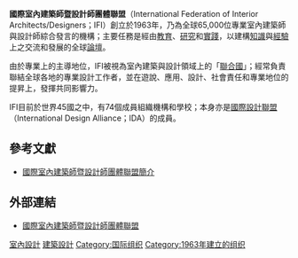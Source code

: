 '''國際室內建築師暨設計師團體聯盟'''（International Federation of Interior Architects/Designers；IFI）創立於1963年，乃為全球65,000位專業室內建築師與設計師綜合發言的機構；主要任務是經由[[教育|教育]]、[[研究|研究]]和[[實踐|實踐]]，以建構[[知識|知識]]與[[經驗|經驗]]上之交流和發展的全球[[論壇|論壇]]。

由於專業上的主導地位，IFI被視為室內建築與設計領域上的「[[聯合國|聯合國]]」；經常負責聯結全球各地的專業設計工作者，並在遊說、應用、設計、社會責任和專業地位的提昇上，發揮共同影響力。

IFI目前於世界45國之中，有74個成員組織機構和學校；本身亦是[[國際設計聯盟|國際設計聯盟]]（International Design Alliance；IDA）的成員。
 
           
==參考文獻==
{{reflist}}
*[http://www.ifiworld.org/#About_IFI 國際室內建築師暨設計師團體聯盟簡介]{{Wayback|url=http://www.ifiworld.org/#About_IFI |date=20160901134714 }}

==外部連結==
*[http://www.ifiworld.org/#Homepage 國際室內建築師暨設計師團體聯盟]{{Wayback|url=http://www.ifiworld.org/#Homepage |date=20160901134714 }}

[[Category:室內設計|]]
[[Category:建築設計|]]
[[Category:国际组织|Category:国际组织]]
[[Category:1963年建立的组织|Category:1963年建立的组织]]